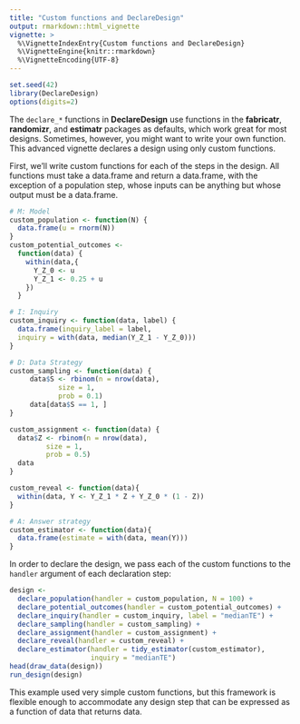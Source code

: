 ```yaml
---
title: "Custom functions and DeclareDesign"
output: rmarkdown::html_vignette
vignette: >
  %\VignetteIndexEntry{Custom functions and DeclareDesign}
  %\VignetteEngine{knitr::rmarkdown}
  %\VignetteEncoding{UTF-8}
---
```


```r
set.seed(42)
library(DeclareDesign)
options(digits=2)
```

The `declare_*` functions in **DeclareDesign** use functions in the **fabricatr**, **randomizr**, and **estimatr** packages as defaults, which work great for most designs. Sometimes, however, you might want to write your own function. This advanced vignette declares a design using only custom functions.

First, we'll write custom functions for each of the steps in the design. All functions must take a data.frame and return a data.frame, with the exception of a population step, whose inputs can be anything but whose output must be a data.frame.

```r
# M: Model
custom_population <- function(N) {
  data.frame(u = rnorm(N))
}
custom_potential_outcomes <-
  function(data) {
    within(data,{
      Y_Z_0 <- u
      Y_Z_1 <- 0.25 + u
    })
  }

# I: Inquiry
custom_inquiry <- function(data, label) {
  data.frame(inquiry_label = label,
  inquiry = with(data, median(Y_Z_1 - Y_Z_0)))
}

# D: Data Strategy
custom_sampling <- function(data) {
     data$S <- rbinom(n = nrow(data),
            size = 1,
            prob = 0.1)
     data[data$S == 1, ]
}

custom_assignment <- function(data) {
  data$Z <- rbinom(n = nrow(data),
         size = 1,
         prob = 0.5)
  data
}

custom_reveal <- function(data){
  within(data, Y <- Y_Z_1 * Z + Y_Z_0 * (1 - Z))
}

# A: Answer strategy
custom_estimator <- function(data){
  data.frame(estimate = with(data, mean(Y)))
}
```

In order to declare the design, we pass each of the custom functions to the `handler` argument of each declaration step:

```r
design <- 
  declare_population(handler = custom_population, N = 100) + 
  declare_potential_outcomes(handler = custom_potential_outcomes) + 
  declare_inquiry(handler = custom_inquiry, label = "medianTE") + 
  declare_sampling(handler = custom_sampling) + 
  declare_assignment(handler = custom_assignment) + 
  declare_reveal(handler = custom_reveal) + 
  declare_estimator(handler = tidy_estimator(custom_estimator), 
                    inquiry = "medianTE")
head(draw_data(design))
run_design(design)
```

This example used very simple custom functions, but this framework is flexible enough to accommodate any design step that can be expressed as a function of data that returns data.
